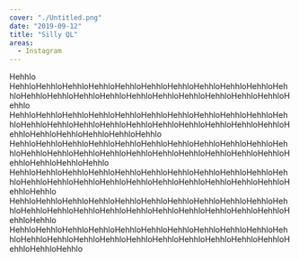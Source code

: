 ```yaml
---
cover: "./Untitled.png"
date: "2019-09-12"
title: "Silly QL"
areas:
  - Instagram
---
```

Hehhlo HehhloHehhloHehhloHehhloHehhloHehhloHehhloHehhloHehhloHehhloHehhloHehhloHehhloHehhloHehhloHehhloHehhloHehhloHehhloHehhloHehhloHehhlo
HehhloHehhloHehhloHehhloHehhloHehhloHehhloHehhloHehhloHehhloHehhloHehhloHehhloHehhloHehhloHehhloHehhloHehhloHehhloHehhloHehhloHehhloHehhloHehhloHehhloHehhloHehhlo
HehhloHehhloHehhloHehhloHehhloHehhloHehhloHehhloHehhloHehhloHehhloHehhloHehhloHehhloHehhloHehhloHehhloHehhloHehhloHehhloHehhloHehhloHehhloHehhloHehhlo
HehhloHehhloHehhloHehhloHehhloHehhloHehhloHehhloHehhloHehhloHehhloHehhloHehhloHehhloHehhloHehhloHehhloHehhloHehhloHehhloHehhloHehhloHehhlo
HehhloHehhloHehhloHehhloHehhloHehhloHehhloHehhloHehhloHehhloHehhloHehhloHehhloHehhloHehhloHehhloHehhloHehhloHehhloHehhloHehhloHehhloHehhlo
HehhloHehhloHehhloHehhloHehhloHehhloHehhloHehhloHehhloHehhloHehhloHehhloHehhloHehhloHehhloHehhloHehhloHehhloHehhloHehhloHehhloHehhloHehhloHehhlo